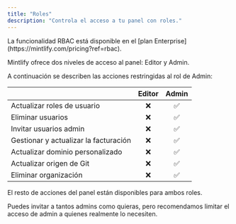 ```yaml
---
title: "Roles"
description: "Controla el acceso a tu panel con roles."
---
```


<Info>
  La funcionalidad RBAC está disponible en el [plan Enterprise](https://mintlify.com/pricing?ref=rbac).
</Info>

Mintlify ofrece dos niveles de acceso al panel: Editor y Admin.

A continuación se describen las acciones restringidas al rol de Admin:

|                         | Editor | Admin |
| ----------------------- | :----: | :---: |
| Actualizar roles de usuario |   ❌   |  ✅   |
| Eliminar usuarios       |   ❌   |  ✅   |
| Invitar usuarios admin  |   ❌   |  ✅   |
| Gestionar y actualizar la facturación |   ❌   |  ✅   |
| Actualizar dominio personalizado |   ❌   |  ✅   |
| Actualizar origen de Git |   ❌   |  ✅   |
| Eliminar organización   |   ❌   |  ✅   |

El resto de acciones del panel están disponibles para ambos roles.

Puedes invitar a tantos admins como quieras, pero recomendamos limitar el acceso de admin a quienes realmente lo necesiten.